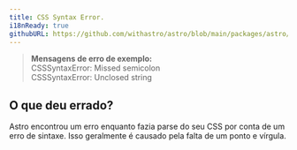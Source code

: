 ```yaml
---
title: CSS Syntax Error.
i18nReady: true
githubURL: https://github.com/withastro/astro/blob/main/packages/astro/src/core/errors/errors-data.ts
---
```


> **Mensagens de erro de exemplo:**<br/>
CSSSyntaxError: Missed semicolon<br/>
CSSSyntaxError: Unclosed string<br/>

## O que deu errado?

Astro encontrou um erro enquanto fazia parse do seu CSS por conta de um erro de sintaxe. Isso geralmente é causado pela falta de um ponto e vírgula.
